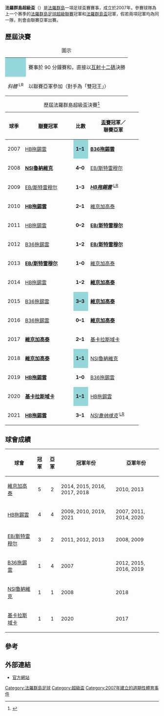 {{NoteTA
|G1=足球
|1=zh-cn:HB托尔斯港;zh-hk:HB拖錫雲;zh-tw:HB托爾斯港;
|2=zh-cn:B36托尔斯港;zh-hk:B36拖錫雲;zh-tw:B36托爾斯港;
|3=zh-cn:KI克拉克斯维克;zh-hk:基卡拉斯域卡;zh-tw:KI克拉克斯維克;
|4=zh-cn:格塔维京人;zh-hk:維京加高泰;zh-tw:格塔維京人;
|5=zh-cn:EB/斯特雷穆尔;zh-hk:EB/史特梅爾;zh-tw:EB/斯特雷穆爾;
}}
{{Infobox football tournament
| name                 = 法羅群島超級盃
| logo                 = 
| founded              = {{Start date and age|df=yes|2007}}
| organiser            = [[法羅群島足球協會|法羅群島足球協會]]
| region               = 法羅群島
| number of teams      = 2 隊
| current champion     = [[HB托尔斯港|HB拖錫雲]]（2021年，第 4 次）
| most successful team = [[維京加高泰|維京加高泰]]（5 次）
| website              = 
}}
'''法羅群島超級盃'''（{{lang-fo|Stórsteypadystur}}）是[[法羅群島|法羅群島]]一項足球盃賽賽事，成立於2007年。參賽球隊為上一个赛季的[[法羅群島足球超級聯賽|法羅群島足球超級聯賽]]冠軍和[[法羅群島盃|法羅群島盃]]冠軍，假若兩項冠軍均為同一隊，則會由聯賽亞軍出賽。

== 歷屆決賽 ==
{| class="wikitable"
|+圖示
|-
|align=center style="background-color:#94d6da"|{{dagger}}
|賽事於 90 分鐘賽和，直接以[[互射十二碼|互射十二碼]]決勝
|-
|align=center|<div id="LR"></div> ''斜體'' <sup>LR</sup>
|以聯賽亞軍參加（對手為「雙冠王」）
|}

{| class="sortable wikitable" style="text-align: center"
|+ 歷屆法羅群島超級盃決賽<ref>{{cite web |url=http://www.rsssf.com/tablesf/farsupcuphist.html |title=Faroe Islands - List of Super Cup Finals |author=Polsinelli, Denis |work=RSSSF |date=2021-03-18 |accessdate=2021-08-28 |archive-date=2011-09-21 |archive-url=https://web.archive.org/web/20110921161332/http://www.rsssf.com/tablesf/farsupcuphist.html |dead-url=no }}</ref>
! 球季
!width=150px| [[法羅群島足球超級聯賽|聯賽]]冠軍
! 比數
!width=150px| [[法羅群島盃|盃賽]]冠軍／<br> 聯賽亞軍
|-
|2007
|[[HB托尔斯港|HB拖錫雲]]
|style="background-color:#94d6da"|'''1–1'''{{pso|'''3–5'''}}
|bgcolor=#CCF9CC|'''[[B36托爾斯港|B36拖錫雲]]'''
|-
|2008
|bgcolor=#CCF9CC|'''[[NSI魯納維克|NSI魯納維克]]'''
|'''4–0'''
|[[EB/斯特雷穆尔|EB/斯特雷穆尔]]
|-
|2009
|[[EB/斯特雷穆尔|EB/斯特雷穆尔]]
|'''1–3'''
|bgcolor=#CCF9CC|'''''[[HB托尔斯港|HB拖錫雲]]''''' <sup>[[#LR|LR]]</sup>
|-
|2010
|bgcolor=#CCF9CC|'''[[HB托尔斯港|HB拖錫雲]]'''
|'''2–1'''
|[[維京加高泰|維京加高泰]]
|-
|2011
|[[HB托尔斯港|HB拖錫雲]]
|'''0–2'''
|bgcolor=#CCF9CC|'''[[EB/斯特雷穆尔|EB/斯特雷穆尔]]'''
|-
|2012
|[[B36托爾斯港|B36拖錫雲]]
|'''1–2'''
|bgcolor=#CCF9CC|'''[[EB/斯特雷穆尔|EB/斯特雷穆尔]]'''
|-
|2013
|bgcolor=#CCF9CC|'''[[EB/斯特雷穆尔|EB/斯特雷穆尔]]'''
|'''1–0'''
|[[維京加高泰|維京加高泰]]
|-
|2014
|[[HB托尔斯港|HB拖錫雲]]
|'''1–2'''
|bgcolor=#CCF9CC|'''[[維京加高泰|維京加高泰]]'''
|-
|2015
|[[B36托爾斯港|B36拖錫雲]]
|style="background-color:#94d6da"|'''3–3'''{{pso|'''3–5'''}}
|bgcolor=#CCF9CC|'''[[維京加高泰|維京加高泰]]'''
|-
|2016
|[[B36托爾斯港|B36拖錫雲]]
|'''0–1'''
|bgcolor=#CCF9CC|'''[[維京加高泰|維京加高泰]]'''
|-
|2017
|bgcolor=#CCF9CC|'''[[維京加高泰|維京加高泰]]'''
|'''2–1'''
|[[KI克拉克斯維克|基卡拉斯域卡]]
|-
|2018
|bgcolor=#CCF9CC|'''[[維京加高泰|維京加高泰]]'''
|style="background-color:#94d6da"|'''1–1'''{{pso|'''3–2'''}}
|[[NSI魯納維克|NSI魯納維克]]
|-
|2019
|bgcolor=#CCF9CC|'''[[HB托尔斯港|HB拖錫雲]]'''
|'''1–0'''
|[[B36托爾斯港|B36拖錫雲]]
|-
|2020
|bgcolor=#CCF9CC|'''[[KI克拉克斯維克|基卡拉斯域卡]]'''
|style="background-color:#94d6da"|'''1–1'''{{pso|'''5–4'''}}
|[[HB托尔斯港|HB拖錫雲]]
|-
|2021
|bgcolor=#CCF9CC|'''[[HB托尔斯港|HB拖錫雲]]'''
|'''3–1'''
|''[[NSI鲁纳维克|NSI鲁纳维克]]'' <sup>[[#LR|LR]]</sup>
|}

== 球會成績 ==
{| class="wikitable sortable" border="1"
|-
!球會
!冠軍
!亞軍
! class="unsortable"|冠軍年份
! class="unsortable"|亞軍年份
|-
| [[維京加高泰|維京加高泰]]
|align=center|5
|align=center|2
| 2014, 2015, 2016, 2017, 2018
| 2010, 2013
|-
| [[HB托尔斯港|HB拖錫雲]]
|align=center|4
|align=center|4
| 2009, 2010, 2019, 2021
| 2007, 2011, 2014, 2020
|-
| [[EB/斯特雷穆尔|EB/斯特雷穆尔]]
|align=center|3
|align=center|2
| 2011, 2012, 2013
| 2008, 2009
|-
| [[B36托爾斯港|B36拖錫雲]]
|align=center|1
|align=center|4
| 2007
| 2012, 2015, 2016, 2019
|-
| [[NSI魯納維克|NSI魯納維克]]
|align=center|1
|align=center|1
| 2008
| 2018
|-
| [[KI克拉克斯維克|基卡拉斯域卡]]
|align=center|1
|align=center|1
| 2020
| 2017
|}

== 參考 ==
{{reflist}}

== 外部連結 ==
* [https://web.archive.org/web/20150702141543/http://www.fsf.fo/Default.aspx?ID=186 官方網站]

{{歐洲足球超級盃}}

[[Category:法羅群島足球|Category:法羅群島足球]]
[[Category:超級盃|Category:超級盃]]
[[Category:2007年建立的週期性體育事件|Category:2007年建立的週期性體育事件]]